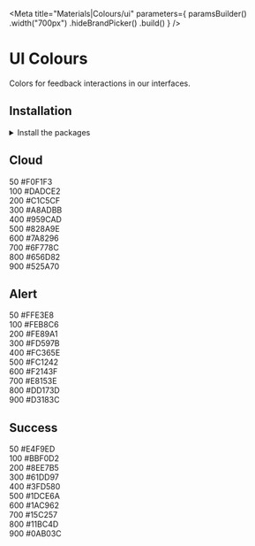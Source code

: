 
<Meta
    title="Materials|Colours/ui"
    parameters={
        paramsBuilder()
            .width("700px")
            .hideBrandPicker()
            .build()
    }
/>

<Anchor storyId="materials-colours-ui--cloud" />

# UI Colours

Colors for feedback interactions in our interfaces.

## Installation

<details><summary >Install the packages</summary>

Install from <a href={INSTALLATION_PAGE}>the React bundle</a> or as a single package:

```bash
npm install @orbit-ui/css-normalize @orbit-ui/tachyons @orbit-ui/foundation
```

</details>

## Cloud

<Story name="cloud">
    <div className="mw7">
        <div className="pa4 bg-cloud-50 br4 br--top">
            <div className="flex justify-between">
                <span>50</span>
                <span>#F0F1F3</span>
            </div>
        </div>
        <div className="pa4 bg-cloud-100">
            <div className="flex justify-between">
                <span>100</span>
                <span>#DADCE2</span>
            </div>
        </div>
        <div className="pa4 bg-cloud-200">
            <div className="flex justify-between">
                <span>200</span>
                <span>#C1C5CF</span>
            </div>
        </div>
        <div className="pa4 bg-cloud-300">
            <div className="flex justify-between">
                <span>300</span>
                <span>#A8ADBB</span>
            </div>
        </div>
        <div className="pa4 bg-cloud-400">
            <div className="flex justify-between">
                <span>400</span>
                <span>#959CAD</span>
            </div>
        </div>
        <div className="pa4 bg-cloud-500">
            <div className="flex justify-between">
                <span>500</span>
                <span>#828A9E</span>
            </div>
        </div>
        <div className="pa4 bg-cloud-600">
            <div className="flex justify-between">
                <span>600</span>
                <span>#7A8296</span>
            </div>
        </div>
        <div className="pa4 bg-cloud-700">
            <div className="flex justify-between">
                <span>700</span>
                <span>#6F778C</span>
            </div>
        </div>
        <div className="pa4 bg-cloud-800 white">
            <div className="flex justify-between">
                <span>800</span>
                <span>#656D82</span>
            </div>
        </div>
        <div className="pa4 br4 br--bottom bg-cloud-900 white">
            <div className="flex justify-between">
                <span>900</span>
                <span>#525A70</span>
            </div>
        </div>
    </div>
</Story>

## Alert

<Story name="alert">
    <div className="mw7">
        <div className="pa4 bg-alert-50 br4 br--top">
            <div className="flex justify-between">
                <span>50</span>
                <span>#FFE3E8</span>
            </div>
        </div>
        <div className="pa4 bg-alert-100">
            <div className="flex justify-between">
                <span>100</span>
                <span>#FEB8C6</span>
            </div>
        </div>
        <div className="pa4 bg-alert-200">
            <div className="flex justify-between">
                <span>200</span>
                <span>#FE89A1</span>
            </div>
        </div>
        <div className="pa4 bg-alert-300">
            <div className="flex justify-between">
                <span>300</span>
                <span>#FD597B</span>
            </div>
        </div>
        <div className="pa4 bg-alert-400">
            <div className="flex justify-between">
                <span>400</span>
                <span>#FC365E</span>
            </div>
        </div>
        <div className="pa4 bg-alert-500 white">
            <div className="flex justify-between">
                <span>500</span>
                <span>#FC1242</span>
            </div>
        </div>
        <div className="pa4 bg-alert-600 white">
            <div className="flex justify-between">
                <span>600</span>
                <span>#F2143F</span>
            </div>
        </div>
        <div className="pa4 bg-alert-700 white">
            <div className="flex justify-between">
                <span>700</span>
                <span>#E8153E</span>
            </div>
        </div>
        <div className="pa4 bg-alert-800 white">
            <div className="flex justify-between">
                <span>800</span>
                <span>#DD173D</span>
            </div>
        </div>
        <div className="pa4 br4 br--bottom bg-alert-900 white">
            <div className="flex justify-between">
                <span>900</span>
                <span>#D3183C</span>
            </div>
        </div>
    </div>
</Story>

## Success

<Story name="success">
    <div className="mw7">
        <div className="pa4 bg-success-50 br4 br--top">
            <div className="flex justify-between">
                <span>50</span>
                <span>#E4F9ED</span>
            </div>
        </div>
        <div className="pa4 bg-success-100">
            <div className="flex justify-between">
                <span>100</span>
                <span>#BBF0D2</span>
            </div>
        </div>
        <div className="pa4 bg-success-200">
            <div className="flex justify-between">
                <span>200</span>
                <span>#8EE7B5</span>
            </div>
        </div>
        <div className="pa4 bg-success-300">
            <div className="flex justify-between">
                <span>300</span>
                <span>#61DD97</span>
            </div>
        </div>
        <div className="pa4 bg-success-400">
            <div className="flex justify-between">
                <span>400</span>
                <span>#3FD580</span>
            </div>
        </div>
        <div className="pa4 bg-success-500">
            <div className="flex justify-between">
                <span>500</span>
                <span>#1DCE6A</span>
            </div>
        </div>
        <div className="pa4 bg-success-600">
            <div className="flex justify-between">
                <span>600</span>
                <span>#1AC962</span>
            </div>
        </div>
        <div className="pa4 bg-success-700">
            <div className="flex justify-between">
                <span>700</span>
                <span>#15C257</span>
            </div>
        </div>
        <div className="pa4 bg-success-800 white">
            <div className="flex justify-between">
                <span>800</span>
                <span>#11BC4D</span>
            </div>
        </div>
        <div className="pa4 br4 br--bottom bg-success-900 white">
            <div className="flex justify-between">
                <span>900</span>
                <span>#0AB03C</span>
            </div>
        </div>
    </div>
</Story>
